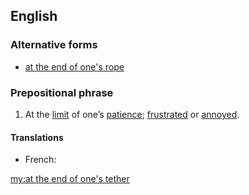 ==English==

===Alternative forms===
* [[at the end of one's rope]]

===Prepositional phrase===
{{en-PP|[[at]] [[the]] [[end]] [[of]] [[one]][['s|’s]] [[tether]]}}

# {{context|idiomatic|lang=en}} At the [[limit]] of one’s [[patience]]; [[frustrated]] or [[annoyed]].

====Translations====
{{trans-top|At the limit of one’s patience}}
* French: {{t-|fr|au bout du rouleau}}
{{trans-mid}}
{{trans-bottom}}

[[my:at the end of one's tether]]